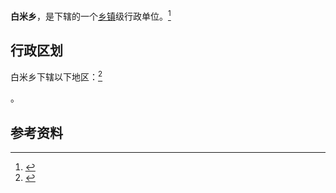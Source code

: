 {{中国乡级行政区|51/05/22/201/000}}

'''白米乡'''，是{{PRC admin/fullname|51/05/22/201/000|3}}下辖的一个[[乡镇|乡镇]]级行政单位。<ref>{{PRC admin/ref sgc|{{PRC admin/parent|51/05/22/201/000}}}}</ref>

== 行政区划 ==

白米乡下辖以下地区：<ref>{{PRC admin/ref sgc|51/05/22/201/000}}</ref>

{{PRC admin/children|51/05/22/201/000}}。

== 参考资料 ==

{{reflist}}

{{行政区划小作品}}
{{PRC admin/navcat|51/05/22/201/000}}